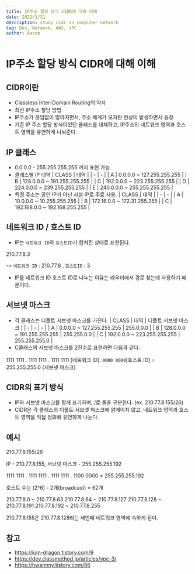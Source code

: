 ```yaml
---
title: IP주소 할당 방식 CIDR에 대해 이해
date: 2022/1/31
description: study cidr on computer network
tag: Dev, Network, AWS, VPC
author: Aaron
---
```

# IP주소 할당 방식 CIDR에 대해 이해

## CIDR이란
- Classless Inter-Domain Routing의 약자
- 최신 IP주소 할당 방법
- IP주소가 끊임없이 많아지면서, 주소 체계가 모자란 현상이 발생하면서 등장
- 기존 IP 주소 할당 방식이었던 클래스를 대체하고, IP주소의 네트워크 영역과 호스트 영역을
  유연하게 나눠준다.

## IP 클래스
- 0.0.0.0 - 255.255.255.255 까지 표현 가능.
- 클래스별 IP 대역
    | CLASS | 대역 |
    | - | - |
    | A | 0.0.0.0 ~ 127.255.255.255    |
    | B | 128.0.0.0 ~ 191.255.255.255  |
    | C | 192.0.0.0 ~ 223.255.255.255  |
    | D | 224.0.0.0 ~ 239.255.255.255  |
    | E | 240.0.0.0 ~ 255.255.255.255  |
- 특정 주소는 공인 IP가 아닌 사설 IP로 주로 사용.
    | CLASS | 대역 |
    | - | - |
    | A | 10.0.0.0 ~ 10.255.255.255    |
    | B | 172.16.0.0 ~ 172.31.255.255  |
    | C | 192.168.0.0 ~ 192.168.255.255  |

## 네트워크 ID / 호스트 ID
- IP는 `네트워크 ID`와 `호스트ID`가 합쳐진 상태로 표현된다.

210.77.8.3

-> `네트워크 ID` : 210.77.8 , `호스트ID` : 3

- IP를 네트워크 ID 호스트 ID로 나누는 이유는 라우터에서 경로 찾는데 사용하기 때문이다.

## 서브넷 마스크
- 각 클래스는 디폴트 서브넷 마스크를 가진다.
    | CLASS | 대역 | 디폴트 서브넷 마스크 |
    | - | - | - |
    | A | 0.0.0.0 ~ 127.255.255.255    | 255.0.0.0 |
    | B | 128.0.0.0 ~ 191.255.255.255  | 255.255.0.0 |
    | C | 192.0.0.0 ~ 223.255.255.255  | 255.255.255.0 |
- C클래스의 서브넷 마스크를 2진수로 표현하면 다음과 같다.

1111 1111 . 1111 1111 . 1111 1111 [네트워크 ID]. `0000 0000`[호스트 ID] = 255.255.255.0 (서브넷 마스크)

## CIDR의 표기 방식
- IP와 서브넷 마스크를 함께 표기하며, /로 둘을 구분한다. (ex. 210.77.8.155/26)
- CIDR은 각 클래스의 디폴트 서브넷 마스크에 얽매이지 않고, 네트워크 영역과 호스트 영역을
  직접 정의해 유연하게 나눈다.

## 예시
210.77.8.155/26

IP - 210.77.8.155, 서브넷 마스크 - 255.255.255.192

1111 1111 . 1111 1111 . 1111 1111 . 1100 0000 = 255.255.255.192

호스트 수는 (2^6) - 2개(broadcast) = 62개

210.77.8.0 ~ 210.77.8.63
210.77.8.64 ~ 210.77.8.127
210.77.8.128 ~ 210.77.8.191
210.77.8.192 ~ 210.77.8.255

210.77.8.155은 210.77.8.128라는 세번째 네트워크 영역에 속하게 된다.

## 참고
- https://kim-dragon.tistory.com/9
- https://dev.classmethod.jp/articles/vpc-3/
- https://hwannny.tistory.com/86
